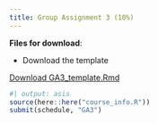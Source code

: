 ```yaml
---
title: Group Assignment 3 (10%)
---
```


**Files for download**:

* Download the template

::: {.callout appearance="minimal"}
<i class="bi bi-download"></i> [Download GA3_template.Rmd](../assignment_data/GA3_template.Rmd){download="GA3_template.qmd"}
:::


```r
#| output: asis
source(here::here("course_info.R"))
submit(schedule, "GA3")
```
